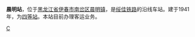 {{Infobox China railway station 
|车站名称 = 晨明站
|车站名称拼音 = Chenming
|电报码 = CMB
|拼音码 = CMI
|车站位置 = [[黑龙江省|黑龙江省]][[伊春市|伊春市]][[南岔区|南岔区]][[晨明镇|晨明镇]]
|线路 = [[绥佳铁路|绥佳铁路]]
|车站等级 = [[四等站_(中铁)|四等站]]
}}

'''晨明站'''，位于[[黑龙江省|黑龙江省]][[伊春市|伊春市]][[南岔区|南岔区]][[晨明镇|晨明镇]]，是[[绥佳铁路|绥佳铁路]]的沿线车站。建于1941年，为[[四等站_(中铁)|四等站]]。本站目前办理客运业务。

{{China-rail-stub}}
{{绥佳铁路}}

[[Category:伊春市铁路车站|C]]